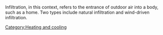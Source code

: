 Infiltration, in this context, refers to the entrance of outdoor air into a body, such as a home. Two types include natural infiltration and wind-driven infiltration.

{{Stub}}
[[Category:Heating and cooling]]